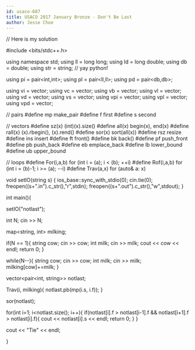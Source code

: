 ```yaml
---
id: usaco-687
title: USACO 2017 January Bronze - Don't Be Last
author: Jesse Choe
---
```


// Here is my solution

#include <bits/stdc++.h>
 
using namespace std;
using ll = long long;
using ld = long double;
using db = double; 
using str = string; // yay python!
 
using pi = pair<int,int>;
using pl = pair<ll,ll>;
using pd = pair<db,db>;
 
using vi = vector<int>;
using vc = vector<char>;
using vb = vector<bool>;
using vl = vector<ll>;
using vd = vector<db>; 
using vs = vector<str>;
using vpi = vector<pi>;
using vpl = vector<pl>; 
using vpd = vector<pd>;
 
// pairs
#define mp make_pair
#define f first
#define s second
 
// vectors
#define sz(x) (int)(x).size()
#define all(x) begin(x), end(x)
#define rall(x) (x).rbegin(), (x).rend() 
#define sor(x) sort(all(x)) 
#define rsz resize
#define ins insert 
#define ft front() 
#define bk back()
#define pf push_front 
#define pb push_back
#define eb emplace_back 
#define lb lower_bound 
#define ub upper_bound 
 
// loops
#define For(i,a,b) for (int i = (a); i < (b); ++i)
#define Rof(i,a,b) for (int i = (b)-1; i >= (a); --i)
#define Trav(a,x) for (auto& a: x)

void setIO(string s) {
	ios_base::sync_with_stdio(0); cin.tie(0); 
	freopen((s+".in").c_str(),"r",stdin);
	freopen((s+".out").c_str(),"w",stdout);
}

int main(){

setIO("notlast");

int N; cin >> N;

map<string, int> milking;

if(N == 1){
	string cow; cin >> cow; 
	int milk; cin >> milk;
	cout << cow << endl;
	return 0;
}

while(N--){
	string cow; cin >> cow;
	int milk; cin >> milk;
	milking[cow]+=milk;
}

vector<pair<int, string>> notlast;

Trav(i, milking){
	notlast.pb(mp(i.s, i.f));
}

sor(notlast);

for(int i=1; i<notlast.size(); i++){
	if(notlast[i].f > notlast[i-1].f && notlast[i+1].f > notlast[i].f){
		cout << notlast[i].s << endl;
		return 0;
	}
}

cout << "Tie" << endl;

}
